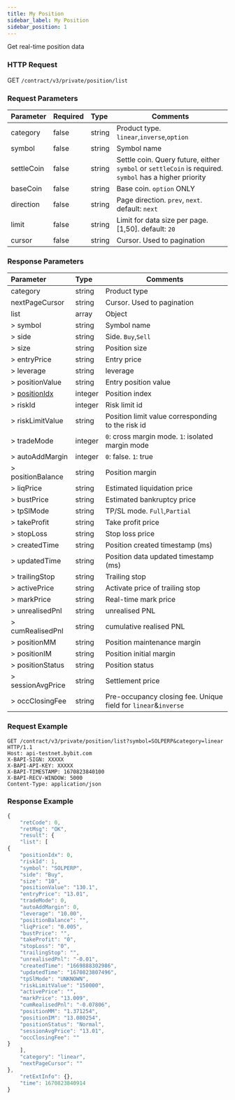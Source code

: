 ```yaml
---
title: My Position
sidebar_label: My Position
sidebar_position: 1
---
```


Get real-time position data


### HTTP Request
GET `/contract/v3/private/position/list`

### Request Parameters
| Parameter | Required | Type | Comments|
|:----- |:-------|:-----|------ |
|category |false |string |Product type. `linear`,`inverse`,`option` |
|symbol |false |string |Symbol name |
|settleCoin |false |string |Settle coin. Query future, either `symbol` or `settleCoin` is required. `symbol` has a higher priority |
|baseCoin |false |string |Base coin. `option` ONLY |
|direction |false |string |Page direction. `prev`, `next`. default: `next`|
|limit |false |string |Limit for data size per page. [1,50]. default: `20`|
|cursor |false |string |Cursor. Used to pagination |

### Response Parameters
| Parameter | Type | Comments|
|:----- |:-----|------ |
|category |string |Product type |
|nextPageCursor |string |Cursor. Used to pagination |
|list |array |Object |
|> symbol |string |Symbol name |
|> side |string |Side. `Buy`,`Sell` |
|> size |string |Position size |
|> entryPrice |string |Entry price |
|> leverage |string |leverage |
|> positionValue |string |Entry position value |
|> [positionIdx](../../enum#positionidx) |integer |Position index|
|> riskId |integer |Risk limit id |
|> riskLimitValue |string |Position limit value corresponding to the risk id |
|> tradeMode |integer |`0`: cross margin mode. `1`: isolated margin mode |
|> autoAddMargin |integer |`0`: false. `1`: true |
|> positionBalance |string |Position margin |
|> liqPrice |string |Estimated liquidation price |
|> bustPrice |string |Estimated bankruptcy price |
|> tpSlMode |string |TP/SL mode. `Full`,`Partial` |
|> takeProfit |string |Take profit price |
|> stopLoss |string |Stop loss price |
|> createdTime |string |Position created timestamp (ms) |
|> updatedTime |string |Position data updated timestamp (ms) |
|> trailingStop |string |Trailing stop |
|> activePrice |string |Activate price of trailing stop |
|> markPrice |string |Real-time mark price |
|> unrealisedPnl |string |unrealised PNL |
|> cumRealisedPnl |string |cumulative realised PNL |
|> positionMM |string |Position maintenance margin |
|> positionIM |string |Position initial margin |
|> positionStatus |string |Position status |
|> sessionAvgPrice |string |Settlement price |
|> occClosingFee |string |Pre-occupancy closing fee. Unique field for `linear`&`inverse`|

### Request Example

<Tabs>
<TabItem value="console-linear" label="linear">

```http
GET /contract/v3/private/position/list?symbol=SOLPERP&category=linear HTTP/1.1
Host: api-testnet.bybit.com
X-BAPI-SIGN: XXXXX
X-BAPI-API-KEY: XXXXX
X-BAPI-TIMESTAMP: 1670823840100
X-BAPI-RECV-WINDOW: 5000
Content-Type: application/json
```

</TabItem>
</Tabs>

### Response Example

<Tabs>
<TabItem value="js linear" label="linear">

```javascript
{
    "retCode": 0,
    "retMsg": "OK",
    "result": {
    "list": [
{
    "positionIdx": 0,
    "riskId": 1,
    "symbol": "SOLPERP",
    "side": "Buy",
    "size": "10",
    "positionValue": "130.1",
    "entryPrice": "13.01",
    "tradeMode": 0,
    "autoAddMargin": 0,
    "leverage": "10.00",
    "positionBalance": "",
    "liqPrice": "0.005",
    "bustPrice": "",
    "takeProfit": "0",
    "stopLoss": "0",
    "trailingStop": "",
    "unrealisedPnl": "-0.01",
    "createdTime": "1669888302986",
    "updatedTime": "1670823807496",
    "tpSlMode": "UNKNOWN",
    "riskLimitValue": "150000",
    "activePrice": "",
    "markPrice": "13.009",
    "cumRealisedPnl": "-0.07806",
    "positionMM": "1.371254",
    "positionIM": "13.080254",
    "positionStatus": "Normal",
    "sessionAvgPrice": "13.01",
    "occClosingFee": ""
}
    ],
    "category": "linear",
    "nextPageCursor": ""
},
    "retExtInfo": {},
    "time": 1670823840914
}
```
</TabItem>
</Tabs>